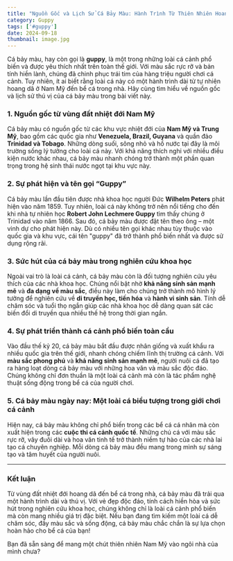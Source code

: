 ---
title: "Nguồn Gốc và Lịch Sử Cá Bảy Màu: Hành Trình Từ Thiên Nhiên Hoang Dã Đến Bể Cá Cảnh"
category: Guppy
tags: ['#guppy']
date: 2024-09-18
thumbnail: image.jpg
---

Cá bảy màu, hay còn gọi là **guppy**, là một trong những loài cá cảnh phổ biến và được yêu thích nhất trên toàn thế giới. Với màu sắc rực rỡ và bản tính hiền lành, chúng đã chinh phục trái tim của hàng triệu người chơi cá cảnh. Tuy nhiên, ít ai biết rằng loài cá này có một hành trình dài từ tự nhiên hoang dã ở Nam Mỹ đến bể cá trong nhà. Hãy cùng tìm hiểu về nguồn gốc và lịch sử thú vị của cá bảy màu trong bài viết này.

### 1. Nguồn gốc từ vùng đất nhiệt đới Nam Mỹ

Cá bảy màu có nguồn gốc từ các khu vực nhiệt đới của **Nam Mỹ và Trung Mỹ**, bao gồm các quốc gia như **Venezuela, Brazil, Guyana** và quần đảo **Trinidad và Tobago**. Những dòng suối, sông nhỏ và hồ nước tại đây là môi trường sống lý tưởng cho loài cá này. Với khả năng thích nghi với nhiều điều kiện nước khác nhau, cá bảy màu nhanh chóng trở thành một phần quan trọng trong hệ sinh thái nước ngọt tại khu vực này.

### 2. Sự phát hiện và tên gọi “Guppy”

Cá bảy màu lần đầu tiên được nhà khoa học người Đức **Wilhelm Peters** phát hiện vào năm 1859. Tuy nhiên, loài cá này không trở nên nổi tiếng cho đến khi nhà tự nhiên học **Robert John Lechmere Guppy** tìm thấy chúng ở Trinidad vào năm 1866. Sau đó, cá bảy màu được đặt tên theo ông – một vinh dự cho phát hiện này. Dù có nhiều tên gọi khác nhau tùy thuộc vào quốc gia và khu vực, cái tên "guppy" đã trở thành phổ biến nhất và được sử dụng rộng rãi.

### 3. Sức hút của cá bảy màu trong nghiên cứu khoa học

Ngoài vai trò là loài cá cảnh, cá bảy màu còn là đối tượng nghiên cứu yêu thích của các nhà khoa học. Chúng nổi bật nhờ **khả năng sinh sản mạnh mẽ** và **đa dạng về màu sắc**, điều này làm cho chúng trở thành mô hình lý tưởng để nghiên cứu về **di truyền học, tiến hóa** và **hành vi sinh sản**. Tính dễ chăm sóc và tuổi thọ ngắn giúp các nhà khoa học dễ dàng quan sát các biến đổi di truyền qua nhiều thế hệ trong thời gian ngắn.

### 4. Sự phát triển thành cá cảnh phổ biến toàn cầu

Vào đầu thế kỷ 20, cá bảy màu bắt đầu được nhân giống và xuất khẩu ra nhiều quốc gia trên thế giới, nhanh chóng chiếm lĩnh thị trường cá cảnh. Với **màu sắc phong phú** và **khả năng sinh sản mạnh mẽ**, người nuôi cá đã tạo ra hàng loạt dòng cá bảy màu với những hoa văn và màu sắc độc đáo. Chúng không chỉ đơn thuần là một loài cá cảnh mà còn là tác phẩm nghệ thuật sống động trong bể cá của người chơi.

### 5. Cá bảy màu ngày nay: Một loài cá biểu tượng trong giới chơi cá cảnh

Hiện nay, cá bảy màu không chỉ phổ biến trong các bể cá cá nhân mà còn xuất hiện trong các **cuộc thi cá cảnh quốc tế**. Những chú cá với màu sắc rực rỡ, vây đuôi dài và hoa văn tinh tế trở thành niềm tự hào của các nhà lai tạo cá chuyên nghiệp. Mỗi dòng cá bảy màu đều mang trong mình sự sáng tạo và tâm huyết của người nuôi.

---

### Kết luận

Từ vùng đất nhiệt đới hoang dã đến bể cá trong nhà, cá bảy màu đã trải qua một hành trình dài và thú vị. Với vẻ đẹp độc đáo, tính cách hiền hòa và sức hút trong nghiên cứu khoa học, chúng không chỉ là loài cá cảnh phổ biến mà còn mang nhiều giá trị đặc biệt. Nếu bạn đang tìm kiếm một loài cá dễ chăm sóc, đầy màu sắc và sống động, cá bảy màu chắc chắn là sự lựa chọn hoàn hảo cho bể cá của bạn!

Bạn đã sẵn sàng để mang một chút thiên nhiên Nam Mỹ vào ngôi nhà của mình chưa?